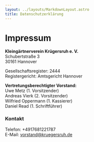 ```yaml
---
layout: ../layouts/MarkdownLayout.astro
title: Datenschutzerklärung
---
```


# Impressum

**Kleingärtnerverein Krügersruh e. V.**<br/>
Schubertstraße 3<br/>
30161 Hannover

Gesellschaftsregister: 2444<br/>
Registergericht: Amtsgericht Hannover

**Vertretungsberechtigter Vorstand:**<br/>
Uwe Metz (1. Vorsitzender)<br/>
Andreas Vierk (2. Vorsitzender)<br/>
Wilfried Oppermann (1. Kassierer)<br/>
Daniel Read (1. Schriftführer)<br/>

### Kontakt

Telefon: +4917681221787<br/>
E-Mail: vorstand@kruegersruh.de